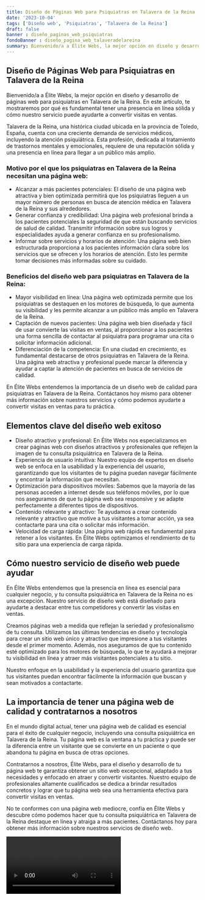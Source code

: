 ```yaml
---
title: Diseño de Páginas Web para Psiquiatras en Talavera de la Reina
date: '2023-10-04'
tags: ['Diseño web', 'Psiquiatras', 'Talavera de la Reina']
draft: false
banner : diseño_paginas_web_psiquiatras
fondoBanner : diseño_pagina_web_talaveradelareina
summary: Bienvenido/a a Élite Webs, la mejor opción en diseño y desarrollo de páginas web para psiquiatras en Talavera de la Reina. En este artículo, te mostraremos por qué es fundamental tener una presencia en línea sólida y cómo nuestro servicio puede ayudarte a convertir visitas en ventas.
---
```


## Diseño de Páginas Web para Psiquiatras en Talavera de la Reina

Bienvenido/a a Élite Webs, la mejor opción en diseño y desarrollo de páginas web para psiquiatras en Talavera de la Reina. En este artículo, te mostraremos por qué es fundamental tener una presencia en línea sólida y cómo nuestro servicio puede ayudarte a convertir visitas en ventas.

Talavera de la Reina, una histórica ciudad ubicada en la provincia de Toledo, España, cuenta con una creciente demanda de servicios médicos, incluyendo la atención psiquiátrica. Esta profesión, dedicada al tratamiento de trastornos mentales y emocionales, requiere de una reputación sólida y una presencia en línea para llegar a un público más amplio.

### Motivo por el que los psiquiatras en Talavera de la Reina necesitan una página web:
- Alcanzar a más pacientes potenciales: El diseño de una página web atractiva y bien optimizada permitirá que los psiquiatras lleguen a un mayor número de personas en busca de atención médica en Talavera de la Reina y sus alrededores.
- Generar confianza y credibilidad: Una página web profesional brinda a los pacientes potenciales la seguridad de que están buscando servicios de salud de calidad. Transmitir información sobre sus logros y especialidades ayuda a generar confianza en su profesionalismo.
- Informar sobre servicios y horarios de atención: Una página web bien estructurada proporciona a los pacientes información clara sobre los servicios que se ofrecen y los horarios de atención. Esto les permite tomar decisiones más informadas sobre su cuidado.

### Beneficios del diseño web para psiquiatras en Talavera de la Reina:
- Mayor visibilidad en línea: Una página web optimizada permite que los psiquiatras se destaquen en los motores de búsqueda, lo que aumenta su visibilidad y les permite alcanzar a un público más amplio en Talavera de la Reina.
- Captación de nuevos pacientes: Una página web bien diseñada y fácil de usar convierte las visitas en ventas, al proporcionar a los pacientes una forma sencilla de contactar al psiquiatra para programar una cita o solicitar información adicional.
- Diferenciación de la competencia: En una ciudad en crecimiento, es fundamental destacarse de otros psiquiatras en Talavera de la Reina. Una página web atractiva y profesional puede marcar la diferencia y ayudar a captar la atención de pacientes en busca de servicios de calidad.

En Élite Webs entendemos la importancia de un diseño web de calidad para psiquiatras en Talavera de la Reina. Contáctanos hoy mismo para obtener más información sobre nuestros servicios y cómo podemos ayudarte a convertir visitas en ventas para tu práctica.

<GifSeo />

<Cta />

## Elementos clave del diseño web exitoso

- Diseño atractivo y profesional: En Élite Webs nos especializamos en crear páginas web con diseños atractivos y profesionales que reflejen la imagen de tu consulta psiquiátrica en Talavera de la Reina.
- Experiencia de usuario intuitiva: Nuestro equipo de expertos en diseño web se enfoca en la usabilidad y la experiencia del usuario, garantizando que los visitantes de tu página puedan navegar fácilmente y encontrar la información que necesitan.
- Optimización para dispositivos móviles: Sabemos que la mayoría de las personas acceden a internet desde sus teléfonos móviles, por lo que nos aseguramos de que tu página web sea responsive y se adapte perfectamente a diferentes tipos de dispositivos.
- Contenido relevante y atractivo: Te ayudamos a crear contenido relevante y atractivo que motive a tus visitantes a tomar acción, ya sea contactarte para una cita o solicitar más información.
- Velocidad de carga rápida: Una página web rápida es fundamental para retener a los visitantes. En Élite Webs optimizamos el rendimiento de tu sitio para una experiencia de carga rápida.

## Cómo nuestro servicio de diseño web puede ayudar

En Élite Webs entendemos que la presencia en línea es esencial para cualquier negocio, y tu consulta psiquiátrica en Talavera de la Reina no es una excepción. Nuestro servicio de diseño web está diseñado para ayudarte a destacar entre tus competidores y convertir las visitas en ventas.

Creamos páginas web a medida que reflejan la seriedad y profesionalismo de tu consulta. Utilizamos las últimas tendencias en diseño y tecnología para crear un sitio web único y atractivo que impresione a tus visitantes desde el primer momento. Además, nos aseguramos de que tu contenido esté optimizado para los motores de búsqueda, lo que te ayudará a mejorar tu visibilidad en línea y atraer más visitantes potenciales a tu sitio.

Nuestro enfoque en la usabilidad y la experiencia del usuario garantiza que tus visitantes puedan encontrar fácilmente la información que buscan y sean motivados a contactarte.

## La importancia de tener una página web de calidad y contratarnos a nosotros

En el mundo digital actual, tener una página web de calidad es esencial para el éxito de cualquier negocio, incluyendo una consulta psiquiátrica en Talavera de la Reina. Tu página web es la ventana a tu práctica y puede ser la diferencia entre un visitante que se convierte en un paciente o que abandona tu página en busca de otras opciones.

Contratarnos a nosotros, Élite Webs, para el diseño y desarrollo de tu página web te garantiza obtener un sitio web excepcional, adaptado a tus necesidades y enfocado en atraer y convertir visitantes. Nuestro equipo de profesionales altamente cualificados se dedica a brindar resultados concretos y lograr que tu página web sea una herramienta efectiva para convertir visitas en ventas.

No te conformes con una página web mediocre, confía en Élite Webs y descubre cómo podemos hacer que tu consulta psiquiátrica en Talavera de la Reina destaque en línea y atraiga a más pacientes. Contáctanos hoy para obtener más información sobre nuestros servicios de diseño web.

<Video />

<CtaBot job='Psiquiatras' city='Talavera de la Reina'/>

<Gmaps query='Talavera de la Reina+españa+maps' />